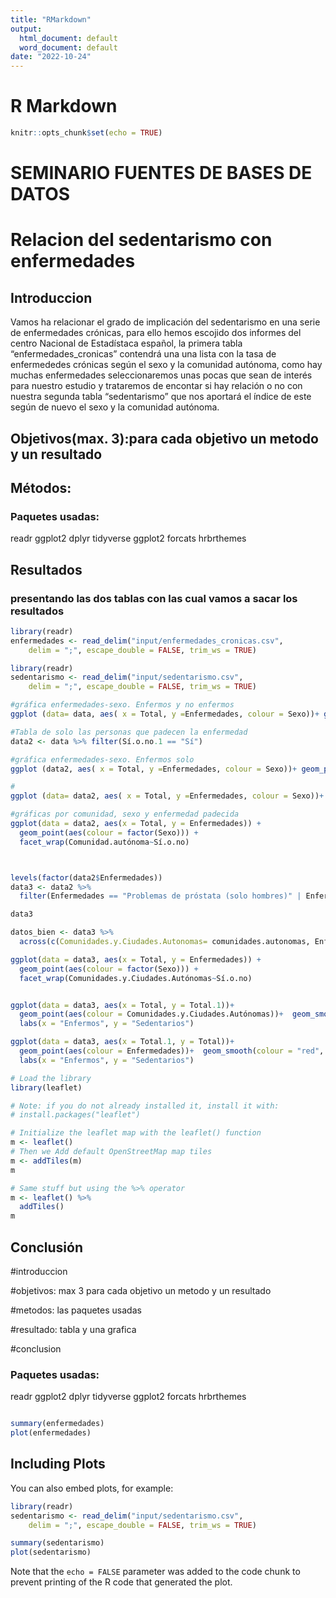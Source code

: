 ```yaml
---
title: "RMarkdown"
output:
  html_document: default
  word_document: default
date: "2022-10-24"
---
```

# R Markdown

```r
knitr::opts_chunk$set(echo = TRUE)
```

# SEMINARIO FUENTES DE BASES DE DATOS
# Relacion del sedentarismo con enfermedades

## Introduccion

Vamos ha relacionar el grado de implicación del sedentarismo en una serie de enfermedades crónicas, para ello hemos escojido dos informes del centro Nacional de Estadístaca español, la primera tabla "enfermedades_cronicas" contendrá una una lista con la tasa de enfermededes crónicas según el sexo y la comunidad autónoma, como hay muchas enfermedades seleccionaremos unas pocas que sean de interés para nuestro estudio y trataremos de encontar si hay relación o no con nuestra segunda tabla "sedentarismo" que nos aportará el índice de este según de nuevo el sexo y la comunidad autónoma.


## Objetivos(max. 3):para cada objetivo un metodo y un resultado

## Métodos:
### Paquetes usadas:
readr
ggplot2
dplyr
tidyverse
ggplot2
forcats
hrbrthemes

## Resultados 
### presentando las dos tablas con las cual vamos a sacar los resultados
```r
library(readr)
enfermedades <- read_delim("input/enfermedades_cronicas.csv", 
    delim = ";", escape_double = FALSE, trim_ws = TRUE)

library(readr)
sedentarismo <- read_delim("input/sedentarismo.csv", 
    delim = ";", escape_double = FALSE, trim_ws = TRUE)
```




```r
#gráfica enfermedades-sexo. Enfermos y no enfermos
ggplot (data= data, aes( x = Total, y =Enfermedades, colour = Sexo))+ geom_point()

#Tabla de solo las personas que padecen la enfermedad
data2 <- data %>% filter(Sí.o.no.1 == "Sí")

#gráfica enfermedades-sexo. Enfermos solo
ggplot (data2, aes( x = Total, y =Enfermedades, colour = Sexo))+ geom_point()

#
ggplot (data= data2, aes( x = Total, y =Enfermedades, colour = Sexo))+ geom_point() + facet_wrap(Comunidades.y.Ciudades.Autónomas)

#gráficas por comunidad, sexo y enfermedad padecida
ggplot(data = data2, aes(x = Total, y = Enfermedades)) +
  geom_point(aes(colour = factor(Sexo))) +
  facet_wrap(Comunidad.autónoma~Sí.o.no)



levels(factor(data2$Enfermedades))
data3 <- data2 %>% 
  filter(Enfermedades == "Problemas de próstata (solo hombres)" | Enfermedades == "Problemas del periodo menopáusico (solo mujeres)" | Enfermedades == "Migraña o dolor de cabeza frecuente" | Enfermedades == "Ictus (embolia, infarto cerebral, hemorragia cerebral)" | Enfermedades =="Hemorroides" | Enfermedades == "Osteoporosis")

data3

datos_bien <- data3 %>%
  across(c(Comunidades.y.Ciudades.Autonomas= comunidades.autonomas, Enfermedades, Total = total.enfermos, Total.1 = total.sedentarios, ))

ggplot(data = data3, aes(x = Total, y = Enfermedades)) +
  geom_point(aes(colour = factor(Sexo))) +
  facet_wrap(Comunidades.y.Ciudades.Autónomas~Sí.o.no)


ggplot(data = data3, aes(x = Total, y = Total.1))+  
  geom_point(aes(colour = Comunidades.y.Ciudades.Autónomas))+  geom_smooth(colour = "red", linewidth = 1.75)+  
  labs(x = "Enfermos", y = "Sedentarios")

ggplot(data = data3, aes(x = Total.1, y = Total))+  
  geom_point(aes(colour = Enfermedades))+  geom_smooth(colour = "red", linewidth = 1.75)+  
  labs(x = "Enfermos", y = "Sedentarios")

# Load the library
library(leaflet)

# Note: if you do not already installed it, install it with:
# install.packages("leaflet")

# Initialize the leaflet map with the leaflet() function
m <- leaflet()
# Then we Add default OpenStreetMap map tiles
m <- addTiles(m)
m

# Same stuff but using the %>% operator
m <- leaflet() %>% 
  addTiles()
m

```
## Conclusión




#introduccion

#objetivos: max 3 para cada objetivo un metodo y un resultado

#metodos: las paquetes usadas

#resultado: tabla y una grafica

#conclusion

### Paquetes usadas:
readr
ggplot2
dplyr
tidyverse
ggplot2
forcats
hrbrthemes




```r

```


```r
summary(enfermedades)
plot(enfermedades)
```

## Including Plots

You can also embed plots, for example:

```r
library(readr)
sedentarismo <- read_delim("input/sedentarismo.csv", 
    delim = ";", escape_double = FALSE, trim_ws = TRUE)
```



```r
summary(sedentarismo)
plot(sedentarismo)
```

Note that the `echo = FALSE` parameter was added to the code chunk to prevent printing of the R code that generated the plot.
